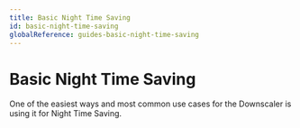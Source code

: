 ```yaml
---
title: Basic Night Time Saving
id: basic-night-time-saving
globalReference: guides-basic-night-time-saving
---
```


# Basic Night Time Saving

One of the easiest ways and most common use cases for the Downscaler is using it for Night Time Saving.
